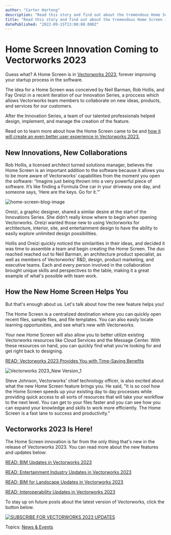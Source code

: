```yaml
---
author: "Carter Hartong"
description: "Read this story and find out about the tremendous Home Screen innovation coming to Vectorworks 2023. "
title: "Read this story and find out about the tremendous Home Screen innovation coming to Vectorworks 2023. " 
datePublished: "2022-09-15T13:00:00.000Z"
---
```

# Home Screen Innovation Coming to Vectorworks 2023

Guess what? A Home Screen is in [Vectorworks 2023](../../../net/vectorworks/blog/vectorworks-2023-now-available.html), forever improving your startup process in the software.

The idea for a Home Screen was conceived by Neil Barman, Rob Hollis, and Fay Oreizi in a recent iteration of our Innovation Series, a proccess which allows Vectorworks team members to collaborate on new ideas, products, and services for our customers. 

After the Innovation Series, a team of our talented professionals helped design, implement, and manage the creation of the feature.

Read on to learn more about how the Home Screen came to be and [how it will create an even better user experience in Vectorworks 2023.](../../../net/vectorworks/blog/sneak-peek-user-experience-updates-in-vectorworks-2023.html)

## New Innovations, New Collaborations

Rob Hollis, a licensed architect turned solutions manager, believes the Home Screen is an important addition to the software because it allows you to be more aware of Vectorworks’ capabilities from the moment you open the software: “Imagine just being thrown into a very powerful piece of software. It’s like finding a Formula One car in your driveway one day, and someone says, ‘Here are the keys. Go for it.’” 

![home-screen-blog-image](https://blog.vectorworks.net/hs-fs/hubfs/Blog%20Images/220303_Home%20Screen/home-screen-blog-image.jpg?width=1440&name=home-screen-blog-image.jpg)

Oreizi, a graphic designer, shared a similar desire at the start of the Innovations Series. She didn’t really know where to begin when opening Vectorworks. Oreizi wanted those new to using Vectorworks for architecture, interior, site, and entertainment design to have the ability to easily explore unlimited design possibilities.

Hollis and Oreizi quickly noticed the similarities in their ideas, and decided it was time to assemble a team and begin creating the Home Screen. The duo reached reached out to Neil Barman, an architecture product specialist, as well as members of Vectorworks' R&D, design, product marketing, and executive teams. Each and every person involved in the collaboration brought unique skills and perspectives to the table, making it a great example of what's possible with team work.

## How the New Home Screen Helps You

But that's enough about us. Let's talk about how the new feature helps you!

The Home Screen is a centralized destination where you can quickly open recent files, sample files, and file templates. You can also easily locate learning opportunities, and see what’s new with Vectorworks. 

Your new Home Screen will also allow you to better utilize existing Vectorworks resources like Cloud Services and the Message Center. With these resources on hand, you can quickly find what you're looking for and get right back to designing. 

[READ: Vectorworks 2023 Provides You with Time-Saving Benefits](../../../net/vectorworks/blog/vectorworks-2023-new-version.html)

![Vectorworks 2023_New Version_1](https://blog.vectorworks.net/hs-fs/hubfs/Blog%20Images/220826_2023%20Launch%20Announcement/Vectorworks%202023_New%20Version_1.png?width=1440&name=Vectorworks%202023_New%20Version_1.png)

Steve Johnson, Vectorworks' chief technology officer, is also excited about what the new Home Screen feature brings you. He said, "It is so cool how the Home Screen speeds up your existing day to day processes while providing quick access to all sorts of resources that will take your workflow to the next level. You can get to your files faster and you can see how you can expand your knowledge and skills to work more efficiently. The Home Screen is a fast lane to success and productivity." 

## Vectorworks 2023 Is Here!

The Home Screen innovation is far from the only thing that's new in the release of Vectorworks 2023\. You can read more about the new features and updates below:

[READ: BIM Updates in Vectorworks 2023](../../../net/vectorworks/blog/bim-updates-in-vectorworks-2023.html)

[READ: Entertainment Industry Updates in Vectorworks 2023](../../../net/vectorworks/blog/spotlight-and-connectcad-updates-vectorworks-2023.html)

[READ: BIM for Landscape Updates in Vectorworks 2023](../../../net/vectorworks/blog/sneak-peek-bim-for-landscape-updates-in-vectorworks-2023.html)

[READ: Interoperability Updates in Vectorworks 2023](../../../net/vectorworks/blog/collaboration-updates-in-vectorworks-2023.html)

To stay up on future posts about the latest version of Vectorworks, click the button below.

[![SUBSCRIBE FOR VECTORWORKS 2023 UPDATES](https://no-cache.hubspot.com/cta/default/3018241/7fac1a1e-9f0d-494d-8e87-ff9537016edb.png)](https://cta-redirect.hubspot.com/cta/redirect/3018241/7fac1a1e-9f0d-494d-8e87-ff9537016edb) 

 Topics: [News & Events](https://blog.vectorworks.net/topic/news-events) 

 